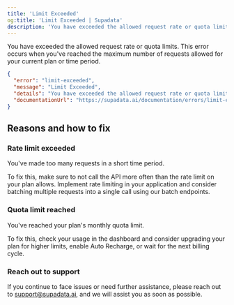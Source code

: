 ```yaml
---
title: 'Limit Exceeded'
og:title: 'Limit Exceeded | Supadata'
description: 'You have exceeded the allowed request rate or quota limits. Explanation of the error and how to fix it.'
---
```


You have exceeded the allowed request rate or quota limits. This error occurs when you've reached the maximum number of requests allowed for your current plan or time period.

```json
{
  "error": "limit-exceeded",
  "message": "Limit Exceeded",
  "details": "You have exceeded the allowed request rate or quota limits",
  "documentationUrl": "https://supadata.ai/documentation/errors/limit-exceeded"
}
```

## Reasons and how to fix

### Rate limit exceeded

You've made too many requests in a short time period.

To fix this, make sure to not call the API more often than the rate limit on your plan allows. Implement rate limiting in your application and consider batching multiple requests into a single call using our batch endpoints.

### Quota limit reached

You've reached your plan's monthly quota limit.

To fix this, check your usage in the dashboard and consider upgrading your plan for higher limits, enable Auto Recharge, or wait for the next billing cycle.

### Reach out to support

If you continue to face issues or need further assistance, please reach out to support@supadata.ai, and we will assist you as soon as possible.